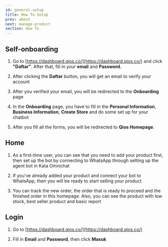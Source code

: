 ```yaml
---
id: general-setup
title: How To Setup
prev: about
next: manage-product
section: How To
---
```


<YoutubeEmbedWrapper>
  <YoutubeEmbed
    id="eFWbrAObOXg"
    params="v=eFWbrAObOXg&list=PLy86Ve1I7c3iZrOzmqE16D0ZVIjoDFRQw"
    title="Qios: How to Setup"
  />
</YoutubeEmbedWrapper>

## Self-onboarding

<ImageWrapper>
  <FigureImage
    src="/assets/images/products/qios/image1.webp"
    alt="Qios Illustration"
    layout="responsive"
    naturalWidth={2112}
    naturalHeight={1305}
    caption={{ title: 'Figure 1.', description: 'Qios Sign Up Page' }}
  />
</ImageWrapper>

1. Go to [https://dashboard.qios.co/](https://dashboard.qios.co/) and click **"Daftar"**. After that, fill in your **email** and **Password.**

2. After clicking the **Daftar** button, you will get an email to verify your account

3. After you verified your email, you will be redirected to the **Onboarding** page

4. In the **Onboarding** page, you have to fill in the **Personal Information**, **Business Information**, **Create Store** and do some set up for your chatbot

<ImageWrapper>
  <FigureImage
    src="/assets/images/products/qios/image2.webp"
    alt="Qios Illustration"
    layout="responsive"
    naturalWidth={2112}
    naturalHeight={1713}
    caption={{ title: 'Figure 2.', description: 'Qios Self-Onboarding Step: Tentang Bisnis Kamu' }}
  />
</ImageWrapper>

<ImageWrapper>
  <FigureImage
    src="/assets/images/products/qios/image3.webp"
    alt="Qios Illustration"
    layout="responsive"
    naturalWidth={2112}
    naturalHeight={2106}
    caption={{ title: 'Figure 3.', description: 'Qios Self-Onboarding Step: Buat Toko Pertamamu' }}
  />
</ImageWrapper>

5. After you fill all the forms, you will be redirected to **Qios Homepage**.

## Home

<ImageWrapper>
  <FigureImage
    src="/assets/images/products/qios/image4.webp"
    alt="Qios Illustration"
    layout="responsive"
    naturalWidth={2112}
    naturalHeight={1353}
    caption={{ title: 'Figure 4.', description: 'Qios Home Page' }}
  />
</ImageWrapper>

1. As a first-time user, you can see that you need to add your product first, then set up the bot by connecting to WhatsApp through setting up the agent bot in Kata Omnichat

2. If you’ve already added your product and connect your bot to WhatsApp, then you will be ready to start selling your product

3. You can track the new order, the order that is ready to proceed and the finished order in this homepage. Also, you can see the product with low stock, best seller product and basic report

## Login

<ImageWrapper>
  <FigureImage
    src="/assets/images/products/qios/image5.webp"
    alt="Qios Illustration"
    layout="responsive"
    naturalWidth={2112}
    naturalHeight={1305}
    caption={{ title: 'Figure 5.', description: 'Login to Qios' }}
  />
</ImageWrapper>

1. Go to [https://dashboard.qios.co/](https://dashboard.qios.co/)

2. Fill in **Email** and **Password**, then click **Masuk**
